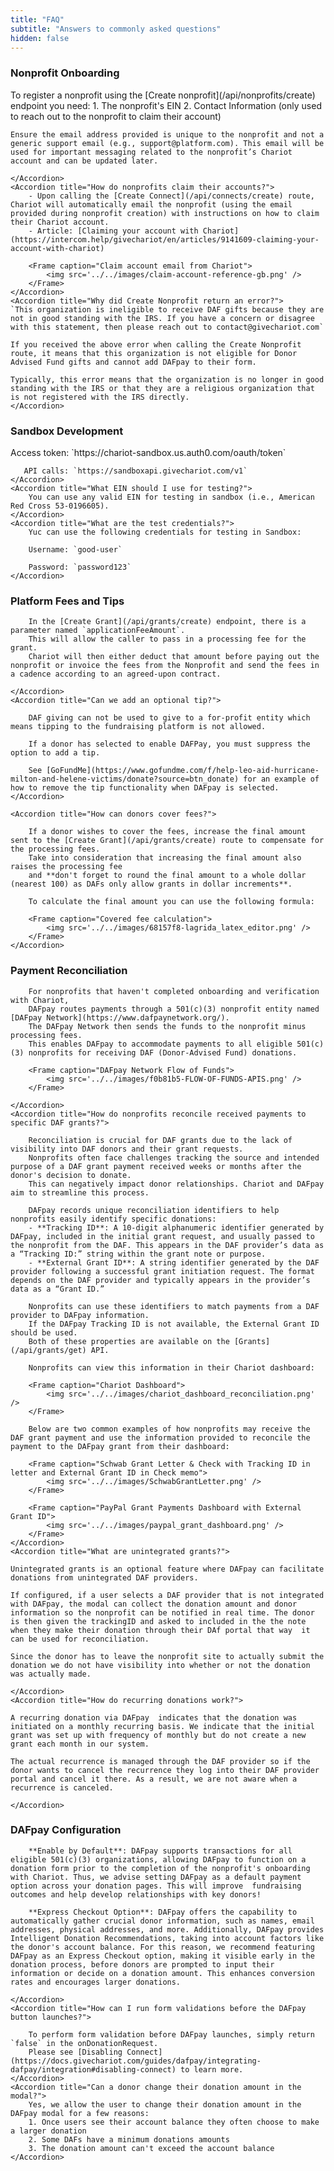 ```yaml
---
title: "FAQ"
subtitle: "Answers to commonly asked questions"
hidden: false
---
```

### Nonprofit Onboarding
<AccordionGroup>
    <Accordion title="What information is needed to register a nonprofit?">
    To register a nonprofit using the [Create nonprofit](/api/nonprofits/create) endpoint you need:
     1. The nonprofit's EIN
     2. Contact Information (only used to reach out to the nonprofit to claim their account)

    Ensure the email address provided is unique to the nonprofit and not a generic support email (e.g., support@platform.com). This email will be used for important messaging related to the nonprofit’s Chariot account and can be updated later.

    </Accordion>
    <Accordion title="How do nonprofits claim their accounts?">
        - Upon calling the [Create Connect](/api/connects/create) route, Chariot will automatically email the nonprofit (using the email provided during nonprofit creation) with instructions on how to claim their Chariot account.
        - Article: [Claiming your account with Chariot](https://intercom.help/givechariot/en/articles/9141609-claiming-your-account-with-chariot)

        <Frame caption="Claim account email from Chariot">
            <img src='../../images/claim-account-reference-gb.png' />
        </Frame>
    </Accordion>
    <Accordion title="Why did Create Nonprofit return an error?">
    `This organization is ineligible to receive DAF gifts because they are not in good standing with the IRS. If you have a concern or disagree with this statement, then please reach out to contact@givechariot.com`

    If you received the above error when calling the Create Nonprofit route, it means that this organization is not eligible for Donor Advised Fund gifts and cannot add DAFpay to their form.

    Typically, this error means that the organization is no longer in good standing with the IRS or that they are a religious organization that is not registered with the IRS directly.
    </Accordion>
</AccordionGroup>

### Sandbox Development
<AccordionGroup>
    <Accordion title="What is the sandbox API url">
       Access token: `https://chariot-sandbox.us.auth0.com/oauth/token`

       API calls: `https://sandboxapi.givechariot.com/v1`
    </Accordion>
    <Accordion title="What EIN should I use for testing?">
        You can use any valid EIN for testing in sandbox (i.e., American Red Cross 53-0196605).
    </Accordion>
    <Accordion title="What are the test credentials?">
        Yuc can use the following credentials for testing in Sandbox:

        Username: `good-user`

        Password: `password123`
    </Accordion>
</AccordionGroup>

### Platform Fees and Tips
<AccordionGroup>
    <Accordion title="How can my platform collect our processing fees?">

        In the [Create Grant](/api/grants/create) endpoint, there is a parameter named `applicationFeeAmount`.
        This will allow the caller to pass in a processing fee for the grant.
        Chariot will then either deduct that amount before paying out the nonprofit or invoice the fees from the Nonprofit and send the fees in a cadence according to an agreed-upon contract.

    </Accordion>
    <Accordion title="Can we add an optional tip?">

        DAF giving can not be used to give to a for-profit entity which means tipping to the fundraising platform is not allowed.

        If a donor has selected to enable DAFPay, you must suppress the option to add a tip.

        See [GoFundMe](https://www.gofundme.com/f/help-leo-aid-hurricane-milton-and-helene-victims/donate?source=btn_donate) for an example of how to remove the tip functionality when DAFpay is selected.
    </Accordion>

    <Accordion title="How can donors cover fees?">

        If a donor wishes to cover the fees, increase the final amount sent to the [Create Grant](/api/grants/create) route to compensate for the processing fees.
        Take into consideration that increasing the final amount also raises the processing fee
        and **don't forget to round the final amount to a whole dollar (nearest 100) as DAFs only allow grants in dollar increments**.

        To calculate the final amount you can use the following formula:

        <Frame caption="Covered fee calculation">
            <img src='../../images/68157f8-lagrida_latex_editor.png' />
        </Frame>
    </Accordion>
</AccordionGroup>


### Payment Reconciliation
<AccordionGroup>
    <Accordion title="What is the DAFpay Network?">

        For nonprofits that haven't completed onboarding and verification with Chariot,
        DAFpay routes payments through a 501(c)(3) nonprofit entity named [DAFpay Network](https://www.dafpaynetwork.org/).
        The DAFpay Network then sends the funds to the nonprofit minus processing fees.
        This enables DAFpay to accommodate payments to all eligible 501(c)(3) nonprofits for receiving DAF (Donor-Advised Fund) donations.

        <Frame caption="DAFpay Network Flow of Funds">
            <img src='../../images/f0b81b5-FLOW-OF-FUNDS-APIS.png' />
        </Frame>

    </Accordion>
    <Accordion title="How do nonprofits reconcile received payments to specific DAF grants?">

        Reconciliation is crucial for DAF grants due to the lack of visibility into DAF donors and their grant requests.
        Nonprofits often face challenges tracking the source and intended purpose of a DAF grant payment received weeks or months after the donor's decision to donate.
        This can negatively impact donor relationships. Chariot and DAFpay aim to streamline this process.

        DAFpay records unique reconciliation identifiers to help nonprofits easily identify specific donations:
        - **Tracking ID**: A 10-digit alphanumeric identifier generated by DAFpay, included in the initial grant request, and usually passed to the nonprofit from the DAF. This appears in the DAF provider’s data as a “Tracking ID:” string within the grant note or purpose.
        - **External Grant ID**: A string identifier generated by the DAF provider following a successful grant initiation request. The format depends on the DAF provider and typically appears in the provider’s data as a “Grant ID.”

        Nonprofits can use these identifiers to match payments from a DAF provider to DAFpay information.
        If the DAFpay Tracking ID is not available, the External Grant ID should be used.
        Both of these properties are available on the [Grants](/api/grants/get) API.

        Nonprofits can view this information in their Chariot dashboard:

        <Frame caption="Chariot Dashboard">
            <img src='../../images/chariot_dashboard_reconciliation.png' />
        </Frame>

        Below are two common examples of how nonprofits may receive the DAF grant payment and use the information provided to reconcile the payment to the DAFpay grant from their dashboard:

        <Frame caption="Schwab Grant Letter & Check with Tracking ID in letter and External Grant ID in Check memo">
            <img src='../../images/SchwabGrantLetter.png' />
        </Frame>

        <Frame caption="PayPal Grant Payments Dashboard with External Grant ID">
            <img src='../../images/paypal_grant_dashboard.png' />
        </Frame>
    </Accordion>
    <Accordion title="What are unintegrated grants?">

    Unintegrated grants is an optional feature where DAFpay can facilitate donations from unintegrated DAF providers.

    If configured, if a user selects a DAF provider that is not integrated with DAFpay, the modal can collect the donation amount and donor information so the nonprofit can be notified in real time. The donor is then given the trackingID and asked to included in the the note when they make their donation through their DAf portal that way  it can be used for reconciliation.

    Since the donor has to leave the nonprofit site to actually submit the donation we do not have visibility into whether or not the donation was actually made.

    </Accordion>
    <Accordion title="How do recurring donations work?">

    A recurring donation via DAFpay  indicates that the donation was initiated on a monthly recurring basis. We indicate that the initial grant was set up with frequency of monthly but do not create a new grant each month in our system.

    The actual recurrence is managed through the DAF provider so if the donor wants to cancel the recurrence they log into their DAF provider portal and cancel it there. As a result, we are not aware when a recurrence is canceled.

    </Accordion>

</AccordionGroup>


### DAFpay Configuration
<AccordionGroup>
    <Accordion title="What are some best practices and recommendations?">

        **Enable by Default**: DAFpay supports transactions for all eligible 501(c)(3) organizations, allowing DAFpay to function on a donation form prior to the completion of the nonprofit's onboarding with Chariot. Thus, we advise setting DAFpay as a default payment option across your donation pages. This will improve  fundraising outcomes and help develop relationships with key donors!

        **Express Checkout Option**: DAFpay offers the capability to automatically gather crucial donor information, such as names, email addresses, physical addresses, and more. Additionally, DAFpay provides Intelligent Donation Recommendations, taking into account factors like the donor's account balance. For this reason, we recommend featuring DAFpay as an Express Checkout option, making it visible early in the donation process, before donors are prompted to input their information or decide on a donation amount. This enhances conversion rates and encourages larger donations.

    </Accordion>
    <Accordion title="How can I run form validations before the DAFpay button launches?">

        To perform form validation before DAFpay launches, simply return `false` in the onDonationRequest.
        Please see [Disabling Connect](https://docs.givechariot.com/guides/dafpay/integrating-dafpay/integration#disabling-connect) to learn more.
    </Accordion>
    <Accordion title="Can a donor change their donation amount in the modal?">
        Yes, we allow the user to change their donation amount in the DAFpay modal for a few reasons:
        1. Once users see their account balance they often choose to make a larger donation
        2. Some DAFs have a minimum donations amounts
        3. The donation amount can't exceed the account balance
    </Accordion>
</AccordionGroup>
